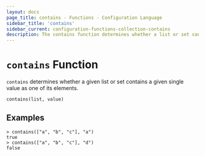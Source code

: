 ```yaml
---
layout: docs
page_title: contains - Functions - Configuration Language
sidebar_title: 'contains'
sidebar_current: configuration-functions-collection-contains
description: The contains function determines whether a list or set contains a given value.
---
```


# `contains` Function

`contains` determines whether a given list or set contains a given single value
as one of its elements.

```hcl
contains(list, value)
```

## Examples

```shell
> contains(["a", "b", "c"], "a")
true
> contains(["a", "b", "c"], "d")
false
```

